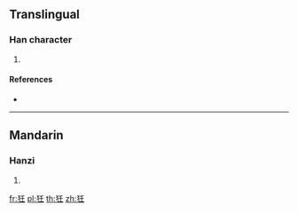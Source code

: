{{character info/new}}
==Translingual==

===Han character===
{{Han char|rn=94|rad=犬|as=04|sn=7|four=42214|canj=KHHG|ids=⿰犭壬,⿰犭𡈼}}

# {{defn|Han|sort=犬04}}

====References====
* {{Han ref|kx=0708.020|dkj=20292|dj=1120.080|hdz=21336.100|uh=72C5|ud=29381|bh=CB67|bd=52071}}

----

==Mandarin==

===Hanzi===
{{cmn-hanzi|pin=[[qīng]] ([[qing1]]), [[yí]] ([[yi2]]), [[yín]] ([[yin2]])|wg=ch'ing<sup>1</sup>, i<sup>2</sup>, yin<sup>2</sup>}}

# {{defn|lang=cmn|sort=犬04}}

[[fr:狅]]
[[pl:狅]]
[[th:狅]]
[[zh:狅]]